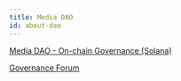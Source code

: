 ```yaml
---
title: Media DAO
id: about-dao
---
```


[Media DAO - On-chain Governance (Solana)](https://dao.media.network)

[Governance Forum](https://gov.media.network)





